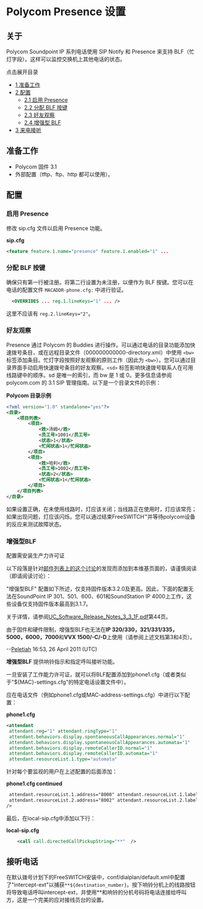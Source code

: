 # Polycom Presence 设置

## 关于

Polycom Soundpoint IP 系列电话使用 SIP Notify 和 Presence 来支持 BLF（忙灯字段）。这样可以监控交换机上其他电话的状态。

点击展开目录

* [1 准备工作](#pre-requisites)
* [2 配置](#configuration)  
   * [2.1 启用 Presence](#enable-presence--)  
   * [2.2 分配 BLF 按键](#allocate-blf-key)  
   * [2.3 好友观察](#buddy-watch--)  
   * [2.4 增强型 BLF](#enhanced-blf)
* [3 来电接听](#answering-a-call)

## 准备工作

* Polycom 固件 3.1
* 外部配置（tftp、ftp、http 都可以使用）。

## 配置

### 启用 Presence  

修改 sip.cfg 文件以启用 Presence 功能。

**sip.cfg**

```xml
<feature feature.1.name="presence" feature.1.enabled="1" ...
```

### 分配 BLF 按键

确保只有第一行被注册。将第二行设置为未注册，以便作为 BLF 按键。您可以在电话的配置文件 `MACADDR-phone.cfg:` 中进行验证。

```xml
  <OVERRIDES ... reg.1.lineKeys="1" ... />
```

这里不应该有 `reg.2.lineKeys="2"`。

### 好友观察  

Presence 通过 Polycom 的 Buddies 进行操作。可以通过电话的目录功能添加快速拨号条目，或在远程目录文件（000000000000-directory.xml）中使用 `<bw>` 标签添加条目。忙灯字段按照好友观察的原则工作（因此为 `<bw>`）。您可以通过目录界面手动启用快速拨号条目的好友观察。`<sd>` 标签影响快速拨号联系人在可用线路键中的顺序。sd 是唯一的索引，而 bw 是 1 或 0。更多信息请参阅 polycom.com 的 3.1 SIP 管理指南。以下是一个目录文件的示例：

**Polycom 目录示例**

```xml
<?xml version="1.0" standalone="yes"?>
<目录>
	<项目列表>
		<项目>
			<姓>汤姆</姓>
			<员工号>1001</员工号>
			<状态>1</状态>
			<忙闲状态>1</忙闲状态>
		</项目>
		<项目>
			<姓>哈利</姓>
			<员工号>1002</员工号>
			<状态>2</状态>
			<忙闲状态>1</忙闲状态>
		</项目>
	</项目列表>
</目录>
```

如果设置正确，在未使用线路时，灯应该关闭；当线路正在使用时，灯应该常亮；如果出现问题，灯应该闪烁。您可以通过结束FreeSWITCH™并等待polycom设备的反应来测试故障状态。

### 增强型BLF

配置需安装生产力许可证

以下段落是针对[邮件列表上的这个讨论](http://lists.freeswitch.org/pipermail/freeswitch-users/2011-April/071665.html)的发现而添加到本维基页面的，请谨慎阅读（即请阅读讨论）：

"增强型BLF" 配置如下所述，仅支持固件版本3.2.0及更高。因此，下面的配置无法在SoundPoint IP 301、501、600、601和SoundStation IP 4000上工作，这些设备仅支持固件版本最高到3.1.7。

关于详情，请参阅[UC\_Software\_Release\_Notes\_3\_3\_1F.pdf](http://downloads.polycom.com/voice/voip/uc/UC%5FSoftware%5FRelease%5FNotes%5F3%5F3%5F1F.pdf)第44页。

由于固件和硬件限制，增强型BLF也无法在**IP 320/330，321/331/335，5000，6000，7000**和**VVX 1500/-C/-D**上使用（请参阅上述文档第3和4页）。

\--[Peletiah](https://wiki.freeswitch.org/wiki/User:Peletiah "User:Peletiah") 16:53, 26 April 2011 (UTC)

  
**增强型BLF** 提供响铃指示和指定呼叫接听功能。

一旦安装了工作能力许可证，就可以将BLF配置添加到phone1.cfg（或者类似于"${MAC}-settings.cfg"的特定电话设置文件中）。

应在电话文件（例如phone1.cfg或MAC-address-settings.cfg）中进行以下配置：

**phone1.cfg**

```xml
<attendant 
 attendant.reg="1" attendant.ringType="1"
 attendant.behaviors.display.spontaneousCallAppearances.normal="1" 
 attendant.behaviors.display.spontaneousCallAppearances.automata="1"
 attendant.behaviors.display.remoteCallerID.normal="1"
 attendant.behaviors.display.remoteCallerID.automata="1" 
 attendant.resourceList.1.type="automata"
```

针对每个要监视的用户在上述配置的后面添加：

**phone1.cfg continued**

```xml
 attendant.resourceList.1.address="8000" attendant.resourceList.1.label="FirstUserName"
 attendant.resourceList.2.address="8002" attendant.resourceList.2.label="SecondUserName"
/>
```

最后，在local-sip.cfg中添加以下行：

**local-sip.cfg**

```xml
    <call call.directedCallPickupString="**"  />
```

## 接听电话

在默认拨号计划下的FreeSWITCH安装中，conf/dialplan/default.xml中配置了"intercept-ext"以捕获`**${destination_number}`。按下响铃分机上的线路按钮将导致电话呼叫intercept-ext，并使用\*\*和响铃的分机号码将电话连接给呼叫方，这是一个完美的应对接线员台的设置。